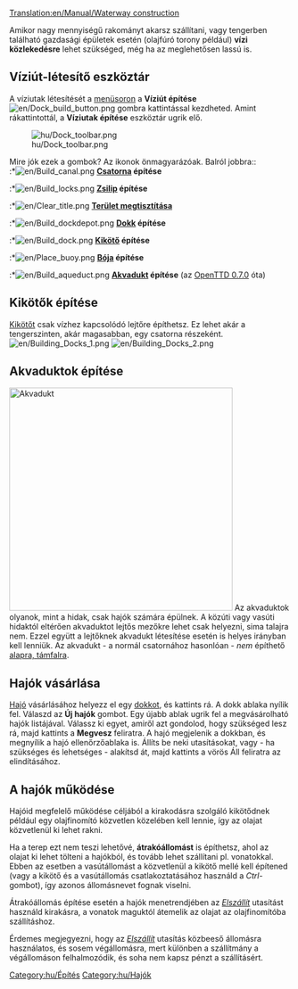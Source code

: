 [[Translation:en/Manual/Waterway construction]]
{{hu/Tartalomjegyzék}}

Amikor nagy mennyiségű rakományt akarsz szállítani, vagy tengerben található gazdasági épületek esetén (olajfúró torony például) '''vízi közlekedésre''' lehet szükséged, még ha az meglehetősen lassú is.
==Víziút-létesítő eszköztár==

A víziutak létesítését a [[hu/Manual/Felhasználói felület#A menüsor/Hu|menüsoron]] a '''Víziút építése '''[[File:en/Dock build button.png]] gombra kattintással kezdheted. Amint rákattintottál, a '''Víziutak építése''' eszköztár ugrik elő.

[[File:hu/Dock toolbar.png|center|none|frame]]

Mire jók ezek a gombok? Az ikonok önmagyarázóak. Balról jobbra::<br>
:*[[File:en/Build canal.png]] '''[[hu/Trash/Kikötők|Csatorna]] építése'''
:*[[File:en/Build locks.png]] '''[[hu/Trash/Kikötők|Zsilip]] építése'''
:*[[File:en/Clear title.png]] '''[[hu/Manual/Tájrendezés|Terület megtisztítása]]'''
:*[[File:en/Build dockdepot.png]] '''[[hu/Manual/Járműtelepek|Dokk]] építése'''
:*[[File:en/Build dock.png]] '''[[hu/Trash/Kikötők|Kikötő]] építése'''
:*[[File:en/Place buoy.png]] '''[[hu/Trash/Kikötők|Bója]] építése'''
:*[[File:en/Build aqueduct.png]] '''[[hu/Manual/Víziutak létesítése#Akvaduktok építése|Akvadukt]] építése''' (az [[hu/OpenTTD 0.7.0|OpenTTD 0.7.0]] óta)

==Kikötők építése==
[[hu/Trash/Kikötők|Kikötőt]] csak vízhez kapcsolódó lejtőre építhetsz. Ez lehet akár a tengerszinten, akár magasabban, egy csatorna részeként. [[File:en/Building Docks 1.png|left]] [[File:en/Building Docks 2.png]]

==Akvaduktok építése==
[[File:en/Aqueduct.png|thumb|400px|Akvadukt]]
Az akvaduktok olyanok, mint a hidak, csak hajók számára épülnek. A közúti vagy vasúti hidaktól eltérően akvaduktot lejtős mezőkre lehet csak helyezni, sima talajra nem. Ezzel együtt a lejtőknek akvadukt létesítése esetén is helyes irányban kell lenniük. Az akvadukt - a normál csatornához hasonlóan - ''nem'' építhető [[hu/Manual/Tájrendezés#Autoslope|alapra, támfalra]].<br style="clear:both;">

==Hajók vásárlása==
[[hu/Manual/Base Set/Vehicles/Hajók|Hajó]] vásárlásához helyezz el egy [[hu/Manual/Járműtelepek|dokkot]], és kattints rá. A dokk ablaka nyílik fel. Válaszd az '''Új hajók''' gombot. Egy újabb ablak ugrik fel a megvásárolható hajók listájával.  Válassz ki egyet, amiről azt gondolod, hogy szükséged lesz rá, majd kattints a '''Megvesz''' feliratra. A hajó megjelenik a dokkban, és megnyílik a hajó ellenőrzőablaka is. Állíts be neki utasításokat, vagy - ha szükséges és lehetséges - alakítsd át, majd kattints a vörös Áll feliratra az elindításához.

==A hajók működése==
Hajóid megfelelő működése céljából a kirakodásra szolgáló kikötődnek például egy olajfinomító közvetlen közelében kell lennie, így az olajat közvetlenül ki lehet rakni.

Ha a terep ezt nem teszi lehetővé, '''átrakóállomást''' is építhetsz, ahol az olajat ki lehet tölteni a hajókból, és tovább lehet szállítani pl. vonatokkal. Ebben az esetben a vasútállomást a közvetlenül a kikötő mellé kell építened (vagy a kikötő és a vasútállomás csatlakoztatásához  használd a ''Ctrl''-gombot), így azonos állomásnevet fognak viselni.

Átrakóállomás építése esetén a hajók menetrendjében az ''[[hu/Manual/Utasítások#Elszállít|Elszállít]]'' utasítást használd kirakásra, a vonatok maguktól átemelik az olajat az olajfinomítóba szállításhoz.

Érdemes megjegyezni, hogy az ''[[hu/Manual/Utasítások#Elszállít|Elszállít]]'' utasítás közbeeső állomásra használatos, és sosem végállomásra, mert különben a szállítmány a végállomáson felhalmozódik, és soha nem kapsz pénzt a szállításért.
[[Category:hu/Építés]]
[[Category:hu/Hajók]]